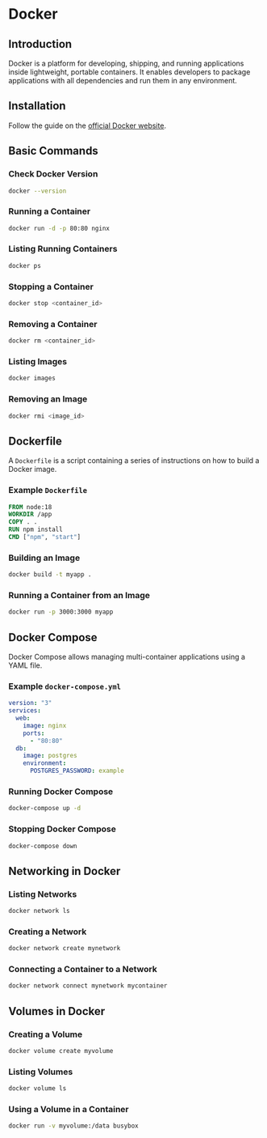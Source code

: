 # Docker

## Introduction

Docker is a platform for developing, shipping, and running applications inside lightweight, portable containers. It enables developers to package applications with all dependencies and run them in any environment.

## Installation

Follow the guide on the [official Docker website](https://docs.docker.com/get-docker/).

## Basic Commands

### Check Docker Version

```sh
docker --version
```

### Running a Container

```sh
docker run -d -p 80:80 nginx
```

### Listing Running Containers

```sh
docker ps
```

### Stopping a Container

```sh
docker stop <container_id>
```

### Removing a Container

```sh
docker rm <container_id>
```

### Listing Images

```sh
docker images
```

### Removing an Image

```sh
docker rmi <image_id>
```

## Dockerfile

A `Dockerfile` is a script containing a series of instructions on how to build a Docker image.

### Example `Dockerfile`

```dockerfile filename="Dockerfile"
FROM node:18
WORKDIR /app
COPY . .
RUN npm install
CMD ["npm", "start"]
```

### Building an Image

```sh
docker build -t myapp .
```

### Running a Container from an Image

```sh
docker run -p 3000:3000 myapp
```

## Docker Compose

Docker Compose allows managing multi-container applications using a YAML file.

### Example `docker-compose.yml`

```yaml
version: "3"
services:
  web:
    image: nginx
    ports:
      - "80:80"
  db:
    image: postgres
    environment:
      POSTGRES_PASSWORD: example
```

### Running Docker Compose

```sh
docker-compose up -d
```

### Stopping Docker Compose

```sh
docker-compose down
```

## Networking in Docker

### Listing Networks

```sh
docker network ls
```

### Creating a Network

```sh
docker network create mynetwork
```

### Connecting a Container to a Network

```sh
docker network connect mynetwork mycontainer
```

## Volumes in Docker

### Creating a Volume

```sh
docker volume create myvolume
```

### Listing Volumes

```sh
docker volume ls
```

### Using a Volume in a Container

```sh
docker run -v myvolume:/data busybox
```

